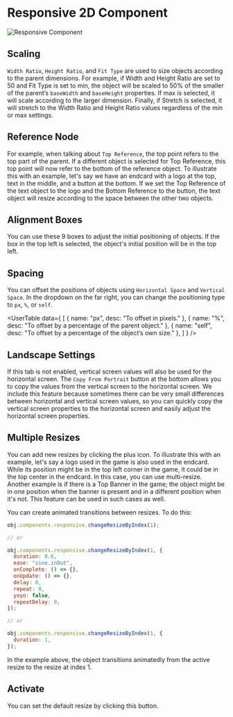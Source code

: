
# Responsive 2D Component

<Image src="/studio-docs/components/responsive-component.png" alt="Responsive Component" width={400} height={300} className="mt-6 rounded-xl" />


## Scaling

`Width Ratio`, `Height Ratio`, and `Fit Type` are used to size objects according to the parent dimensions. For example, if Width and Height Ratio are set to 50 and Fit Type is set to min, the object will be scaled to 50% of the smaller of the parent’s `baseWidth` and `baseHeight` properties. If max is selected, it will scale according to the larger dimension. Finally, if Stretch is selected, it will stretch to the Width Ratio and Height Ratio values regardless of the min or max settings.

## Reference Node

For example, when talking about `Top Reference`, the top point refers to the top part of the parent. If a different object is selected for Top Reference, this top point will now refer to the bottom of the reference object. To illustrate this with an example, let's say we have an endcard with a logo at the top, text in the middle, and a button at the bottom. If we set the Top Reference of the text object to the logo and the Bottom Reference to the button, the text object will resize according to the space between the other two objects.

## Alignment Boxes

You can use these 9 boxes to adjust the initial positioning of objects. If the box in the top left is selected, the object's initial position will be in the top left.

## Spacing

You can offset the positions of objects using `Horizontal Space` and `Vertical Space`. In the dropdown on the far right, you can change the positioning type to `px`, `%`, or `self`.

<UserTable data={
    [
        { name: "px", desc: "To offset in pixels." },
        { name: "%", desc: "To offset by a percentage of the parent object." },
        { name: "self", desc: "To offset by a percentage of the object’s own size." },
    ]
} />

## Landscape Settings

If this tab is not enabled, vertical screen values will also be used for the horizontal screen. The `Copy From Portrait` button at the bottom allows you to copy the values from the vertical screen to the horizontal screen. We include this feature because sometimes there can be very small differences between horizontal and vertical screen values, so you can quickly copy the vertical screen properties to the horizontal screen and easily adjust the horizontal screen properties.

## Multiple Resizes

You can add new resizes by clicking the plus icon. To illustrate this with an example, let's say a logo used in the game is also used in the endcard. While its position might be in the top left corner in the game, it could be in the top center in the endcard. In this case, you can use multi-resize. Another example is if there is a Top Banner in the game; the object might be in one position when the banner is present and in a different position when it's not. This feature can be used in such cases as well.

You can create animated transitions between resizes. To do this:

```js
obj.components.responsive.changeResizeByIndex(1);

// or

obj.components.responsive.changeResizeByIndex(1, {
  duration: 0.6,
  ease: "sine.inOut",
  onComplete: () => {},
  onUpdate: () => {},
  delay: 0,
  repeat: 0,
  yoyo: false,
  repeatDelay: 0,
});

// or

obj.components.responsive.changeResizeByIndex(1, {
  duration: 1,
});
```

In the example above, the object transitions animatedly from the active resize to the resize at index 1.

## Activate
You can set the default resize by clicking this button.